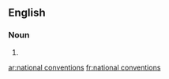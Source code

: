==English==

===Noun===
{{head|en|noun}}
# {{plural of|national convention}}

[[ar:national conventions]]
[[fr:national conventions]]